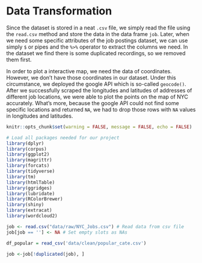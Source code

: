 # Data Transformation
Since the dataset is stored in a neat `.csv` file, we simply read the file using the `read.csv` method and store the data in the data frame `job`. Later, when we need some specific attributes of the job postings dataset, we can use simply `$` or pipes and the `%>%` operator to extract the columns we need. In the dataset we find there is some duplicated recordings, so we removed them first.

In order to plot a interactive map, we need the data of coordinates. However, we don't have those coordinates in our dataset. Under this circumstance, we deployed the google API which is so-called `geocode()`. After we successfully scraped the longitudes and latitudes of addresses of different job locations, we were able to plot the points on the map of NYC accurately. What's more, because the google API could not find some specific locations and returned `NA`, we had to drop those rows with `NA` values in longitudes and latitudes.

```r
knitr::opts_chunk$set(warning = FALSE, message = FALSE, echo = FALSE)
```

```r
# Load all packages needed for our project
library(dplyr)
library(corpus)
library(ggplot2)
library(magrittr)
library(forcats)
library(tidyverse)
library(tm)
library(htmlTable)
library(ggridges)
library(lubridate)
library(RColorBrewer)
library(shiny)
library(extracat)
library(wordcloud2)
```
```r
job <- read.csv("data/raw/NYC_Jobs.csv") # Read data from csv file
job[job == ''] <- NA # Set empty slots as NAs

df_popular = read_csv('data/clean/popular_cate.csv')

job <-job[!duplicated(job), ]
```
